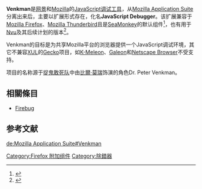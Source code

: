 {{noteTA
|G1=IT
}}

{{Infobox software
| name                   = Venkman
| screenshot             = [[File:Venkman_2.png|250px]]
| caption                = 
| developer              = [[Mozilla基金會|Mozilla基金會]] / [[Mozilla公司|Mozilla公司]]
| latest release version = 0.9.89
| latest release date    = {{release date|2012|03|20}}
| operating system       = [[跨平台|跨平台]]
| programming language   = [[C++|C++]]、[[XUL|XUL]]、[[XBL|XBL]]、[[JavaScript|JavaScript]]
| genre                  = [[JavaScript|JavaScript]] [[偵錯工具|偵錯工具]]
| license                = [[Mozilla_Public_License|MPL]]/[[GNU_General_Public_License|GPL]]/[[GNU_Lesser_General_Public_License|LGPL]] tri-license
| website                = {{url|http://www.hacksrus.com/~ginda/venkman/}}
}}

'''Venkman'''是[[網景_(瀏覽器)|网景]]和[[Mozilla|Mozilla]]的[[JavaScript|JavaScript]][[调试工具|调试工具]]，从[[Mozilla_Application_Suite|Mozilla Application Suite]]分离出来后，主要以扩展形式存在，化名'''JavaScript Debugger'''。该扩展兼容于[[Mozilla_Firefox|Mozilla Firefox]]、[[Mozilla_Thunderbird|Mozilla Thunderbird]]且是[[SeaMonkey|SeaMonkey]]的默认组件<ref>{{Cite web |url=https://addons.mozilla.org/zh-CN/seamonkey/addon/javascript-debugger/versions/ |title=JavaScript Debugger :: Versions :: SeaMonkey 附加组件 |access-date=2012-02-08 |archive-date=2016-03-04 |archive-url=https://web.archive.org/web/20160304201102/https://addons.mozilla.org/zh-CN/seamonkey/addon/javascript-debugger/versions/ }}</ref>，也有用于[[Nvu|Nvu]]及其后续计划的版本<ref>{{Cite web |url=https://developer.mozilla.org/en/Venkman |title=Venkman - MDN |accessdate=2012-02-08 |archive-date=2012-08-03 |archive-url=https://web.archive.org/web/20120803092033/https://developer.mozilla.org/en/Venkman |dead-url=yes }}</ref>。

Venkman的目标是为共享Mozilla平台的浏览器提供一个JavaScript调试环境，其它不兼容[[XUL|XUL]]的[[Gecko|Gecko]]项目，如[[K-Meleon|K-Meleon]]、[[Galeon|Galeon]]和[[Netscape_Browser|Netscape Browser]]不受支持。

项目的名称源于[[捉鬼敢死队|捉鬼敢死队]]中由[[比爾·莫瑞|比爾·莫瑞]]饰演的角色Dr. Peter Venkman。

==相關條目==
*[[Firebug|Firebug]]

== 参考文献 ==
<references />

{{自由软件小作品}}

{{Mozilla}}
{{JavaScript}}

[[Category:Firefox_附加组件|Category:Firefox 附加组件]]
[[Category:除錯器|Category:除錯器]]

[[de:Mozilla_Application_Suite#Venkman|de:Mozilla Application Suite#Venkman]]